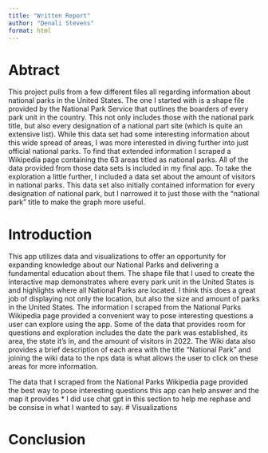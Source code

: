 ```yaml
---
title: "Written Report"
author: "Denali Stevens"
format: html
---
```


# Abtract

This project pulls from a few different files all regarding information about national parks in the United States. The one I started with is a shape file provided by the National Park Service that outlines the boarders of every park unit in the country. This not only includes those with the national park title, but also every designation of a national part site (which is quite an extensive list). While this data set had some interesting information about this wide spread of areas, I was more interested in diving further into just official national parks. To find that extended information I scraped a Wikipedia page containing the 63 areas titled as national parks. All of the data provided from those data sets is included in my final app. To take the exploration a little further, I included a data set about the amount of visitors in national parks. This data set also initially contained information for every designation of national park, but I narrowed it to just those with the "national park" title to make the graph more useful.

# Introduction

This app utilizes data and visualizations to offer an opportunity for expanding knowledge about our National Parks and delivering a fundamental education about them. The shape file that I used to create the interactive map demonstrates where every park unit in the United States is and highlights where all National Parks are located. I think this does a great job of displaying not only the location, but also the size and amount of parks in the United States. The information I scraped from the National Parks Wikipedia page provided a convenient way to pose interesting questions a user can explore using the app. Some of the data that provides room for questions and exploration includes the date the park was established, its area, the state it's in, and the amount of visitors in 2022. The Wiki data also provides a brief description of each area with the title "National Park" and joining the wiki data to the nps data is what allows the user to click on these areas for more information. 

The data that I scraped from the National Parks Wikipedia page provided the best way to pose interesting questions this app can help answer and the map it provides 
* I did use chat gpt in this section to help me rephase and be consise in what I wanted to say. 
# Visualizations

# Conclusion

